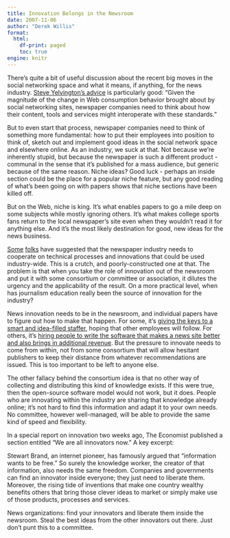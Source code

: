 ```yaml
---
title: Innovation Belongs in the Newsroom
date: 2007-11-06
author: "Derek Willis"
format:
  html:
    df-print: paged
    toc: true
engine: knitr
---
```


There's quite a bit of useful discussion about the recent big moves in the social networking space and what it means, if anything, for the news industry. [Steve Yelvington's advice](http://www.yelvington.com/content/11-03-2007/what-newspapers-need-do-about-opensocial) is particularly good: "Given the magnitude of the change in Web consumption behavior brought about by social networking sites, newspaper companies need to think about how their content, tools and services might interoperate with these standards."

But to even start that process, newspaper companies need to think of something more fundamental: how to put their employees into position to think of, sketch out and implement good ideas in the social network space and elsewhere online. As an industry, we suck at that. Not because we're inherently stupid, but because the newspaper is such a different product - communal in the sense that it's published for a mass audience, but generic because of the same reason. Niche ideas? Good luck - perhaps an inside section could be the place for a popular niche feature, but any good reading of what's been going on with papers shows that niche sections have been killed off.

But on the Web, niche is king. It's what enables papers to go a mile deep on some subjects while mostly ignoring others. It's what makes college sports fans return to the local newspaper's site even when they wouldn't read it for anything else. And it's the most likely destination for good, new ideas for the news business.

[Some](https://newsatoms.wordpress.com/2007/10/23/knight-mass-tech-collaboration/) [folks](http://commonsensej.blogspot.com/2007/11/cooperation-isnt-just-11-letter-word.html) have suggested that the newspaper industry needs to cooperate on technical processes and innovations that could be used industry-wide. This is a crutch, and poorly-constructed one at that. The problem is that when you take the role of innovation out of the newsroom and put it with some consortium or committee or association, it dilutes the urgency and the applicability of the result. On a more practical level, when has journalism education really been the source of innovation for the industry?

News innovation needs to be in the newsroom, and individual papers have to figure out how to make that happen. For some, it's [giving the keys to a smart and idea-filled staffer](http://web.archive.org/web/20080101220009/http://www.mattwaite.com/2007/10/29/we-interrupt-this-career/), hoping that other employees will follow. For others, it's [hiring people to write the software that makes a news site better and also brings in additional revenue](http://www.ellingtoncms.com/). But the pressure to innovate needs to come from within, not from some consortium that will allow hesitant publishers to keep their distance from whatever recommendations are issued. This is too important to be left to anyone else.

The other fallacy behind the consortium idea is that no other way of collecting and distributing this kind of knowledge exists. If this were true, then the open-source software model would not work, but it does. People who are innovating within the industry are sharing that knowledge already online; it's not hard to find this information and adapt it to your own needs. No committee, however well-managed, will be able to provide the same kind of speed and flexibility.

In a special report on innovation two weeks ago, The Economist published a section entitled "We are all innovators now." A key excerpt:

Stewart Brand, an internet pioneer, has famously argued that "information wants to be free." So surely the knowledge worker, the creator of that information, also needs the same freedom. Companies and governments can find an innovator inside everyone; they just need to liberate them. Moreover, the rising tide of inventions that make one country wealthy benefits others that bring those clever ideas to market or simply make use of those products, processes and services.

News organizations: find your innovators and liberate them inside the newsroom. Steal the best ideas from the other innovators out there. Just don't punt this to a committee.
